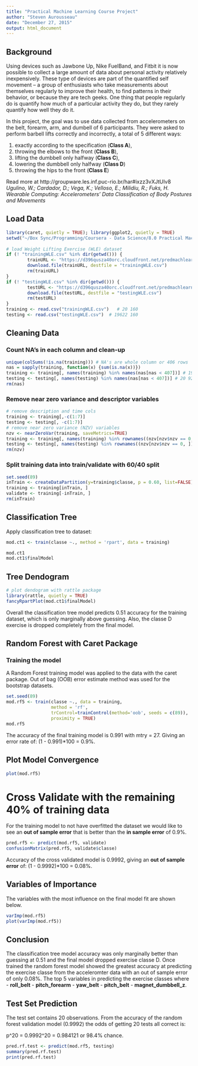 ```yaml
---
title: "Practical Machine Learning Course Project"
author: "Steven Aurousseau"
date: "December 27, 2015"
output: html_document
---
```


## Background
Using devices such as Jawbone Up, Nike FuelBand, and Fitbit it is now possible to collect a large amount of data about personal activity relatively inexpensively. These type of devices are part of the quantified self movement – a group of enthusiasts who take measurements about themselves regularly to improve their health, to find patterns in their behavior, or because they are tech geeks. One thing that people regularly do is quantify how much of a particular activity they do, but they rarely quantify how well they do it. 
 
In this project, the goal was to use data collected from accelerometers on the belt, forearm, arm, and dumbell of 6 participants. They were asked to perform barbell lifts correctly and incorrectly, a total of 5 different ways:
 
1. exactly according to the specification (**Class A**),
2. throwing the elbows to the front (**Class B**),
3. lifting the dumbbell only halfway (**Class C**),
4. lowering the dumbbell only halfway (**Class D**)
5. throwing the hips to the front (**Class E**)
 
Read more at http://groupware.les.inf.puc-rio.br/har#ixzz3vXJtUIv8
*Ugulino, W.; Cardador, D.; Vega, K.; Velloso, E.; Milidiu, R.; Fuks, H. Wearable Computing: Accelerometers' Data Classification of Body Postures and Movements*
 
## Load Data
```r
library(caret, quietly = TRUE); library(ggplot2, quietly = TRUE)
setwd("~/Box Sync/Programming/Coursera - Data Science/8.0 Practical Machine Learning/course project")
 
# load Weight Lifting Exercise (WLE) dataset
if (! "trainingWLE.csv" %in% dir(getwd())) {
        trainURL <- "https://d396qusza40orc.cloudfront.net/predmachlearn/pml-training.csv"
        download.file(trainURL, destfile = "trainingWLE.csv")
        rm(trainURL)
}
if (! "testingWLE.csv" %in% dir(getwd())) {
        testURL <- "https://d396qusza40orc.cloudfront.net/predmachlearn/pml-testing.csv"
        download.file(testURL, destfile = "testingWLE.csv")
        rm(testURL)
}
training <- read.csv("trainingWLE.csv")   # 20 160
testing <- read.csv("testingWLE.csv")  # 19622 160
```
 
## Cleaning Data 
### Count NA's in each column and clean-up
```r
unique(colSums(!is.na(training))) # NA's are whole column or 406 rows
nas = sapply(training, function(x) {sum(is.na(x))})
training <- training[, names(training) %in% names(nas[nas < 407])] # 19622 93
testing <- testing[, names(testing) %in% names(nas[nas < 407])] # 20 92
rm(nas)
```
 
### Remove near zero variance and descriptor variables 
```r
# remove description and time cols
training <- training[,-c(1:7)]
testing <- testing[, -c(1:7)]
# remove near zero variance (NZV) variables
nzv <- nearZeroVar(training, saveMetrics=TRUE)
training <- training[, names(training) %in% rownames((nzv[nzv$nzv == 0, ]))]
testing <- testing[, names(testing) %in% rownames((nzv[nzv$nzv == 0, ]))]
rm(nzv)
```
 
### Split training data into train/validate with 60/40 split
```r
set.seed(89)
inTrain <- createDataPartition(y=training$classe, p = 0.60, list=FALSE)
training <- training[inTrain, ]
validate <- training[-inTrain, ]
rm(inTrain)
```
 
 
## Classification Tree
Apply classification tree to dataset:
```r
mod.ct1 <- train(classe ~., method = 'rpart', data = training)
```
 
 
```r
mod.ct1
mod.ct1$finalModel
```
 
## Tree Dendogram
```r
# plot dendogram with rattle package
library(rattle, quietly = TRUE)
fancyRpartPlot(mod.ct1$finalModel)
```
 
Overall the classification tree model predicts 0.51 accuracy for the training dataset, which is only marginally above guessing. Also, the classe D exercise is dropped completely from the final model.
 
## Random Forest with Caret Package 
 
### Training the model 
A Random Forest training model was applied to the data with the caret package. Out of bag (OOB) error estimate method was used for the bootstrap datasets.
```r
set.seed(89)
mod.rf5 <- train(classe ~., data = training,
                 method = 'rf',
                 trControl=trainControl(method='oob', seeds = c(89)),
                 proximity = TRUE)
mod.rf5
```
 
The accuracy of the final training model is 0.991 with mtry = 27. Giving an error rate of:
(1 - 0.991)*100 = 0.9%.
 
 
## Plot Model Convergence 
```r
plot(mod.rf5)
```
 
# Cross Validate with the remaining 40% of training data

For the training model to not have overfitted the dataset we would like to see an **out of sample error** that is better than the **in sample error** of 0.9%. 
 
```r
pred.rf5 <- predict(mod.rf5, validate)
confusionMatrix(pred.rf5, validate$classe)
```
 
 
Accuracy of the cross validated model is 0.9992, giving an **out of sample error** of:
(1 - 0.9992)*100 = 0.08%.
  
 
## Variables of Importance 
The variables with the most influence on the final model fit are shown below.
```r
varImp(mod.rf5)
plot(varImp(mod.rf5))
```
 
 
## Conclusion 
The classification tree model accuracy was only marginally better than guessing at 0.51 and the final model dropped exercise classe D. Once trained the random forest model showed the greatest accuracy at predicting the exercise classe from the acceleromter data with an out of sample error of only 0.08%. The top 5 variables in predicting the exercise classes where 
        - **roll_belt**
        - **pitch_forearm**
        - **yaw_belt**
        - **pitch_belt**
        - **magnet_dumbbell_z**.
 
 
 
## Test Set Prediction 
The test set contains 20 observations. From the accuracy of the random forest validation model (0.9992) the odds of getting 20 tests all correct is:
 
p^20 = 0.9992^20 = 0.984121 or 98.4% chance.

```r
pred.rf.test <- predict(mod.rf5, testing)
summary(pred.rf.test)
print(pred.rf.test)
```






